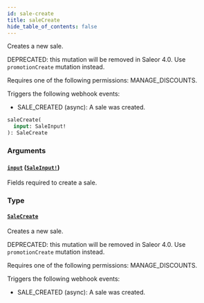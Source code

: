 ```yaml
---
id: sale-create
title: saleCreate
hide_table_of_contents: false
---
```


Creates a new sale.

DEPRECATED: this mutation will be removed in Saleor 4.0. Use `promotionCreate` mutation instead.

Requires one of the following permissions: MANAGE_DISCOUNTS.

Triggers the following webhook events:

- SALE_CREATED (async): A sale was created.

```graphql
saleCreate(
  input: SaleInput!
): SaleCreate
```

### Arguments

#### [`input`](#) ([`SaleInput!`](../../../developer/api-reference/inputs/sale-input))

Fields required to create a sale.

### Type

#### [`SaleCreate`](../../../developer/api-reference/objects/sale-create)

Creates a new sale.

DEPRECATED: this mutation will be removed in Saleor 4.0. Use `promotionCreate` mutation instead.

Requires one of the following permissions: MANAGE_DISCOUNTS.

Triggers the following webhook events:

- SALE_CREATED (async): A sale was created.
